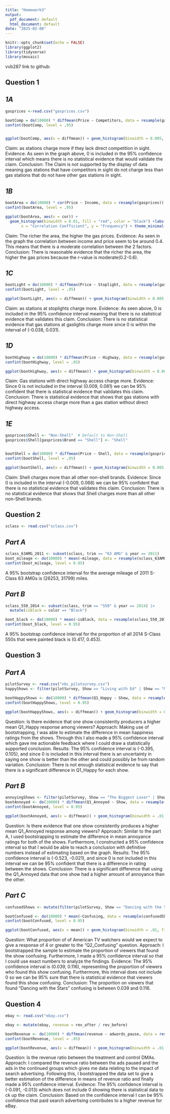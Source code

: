 ```yaml
---
title: "Homework3"
output:
  pdf_document: default
  html_document: default
date: "2025-02-08"
---
```


```r
knitr::opts_chunk$set(echo = FALSE)
library(ggplot2)
library(tidyverse)
library(mosaic)


```

vvb287
link to github: 


## **Question 1**

## ***1A***
```r
gasprices <-read.csv("gasprices.csv")

bootComp = do(10000) * diffmean(Price ~ Competitors, data = resample(gasprices))
confint(bootComp, level = .95)


ggplot(bootComp, aes(x = diffmean)) + geom_histogram(binwidth = 0.005, fill = "darkgreen" , color = "black") + labs(title = "Bootstrapped Distribution of Mean Price Differences (Competitors in View vs Not in View)", x = "Mean Price Difference ($)",y = "Frequency") +theme_minimal()
```

Claim: as stations charge more if they lack direct competition in sight. Evidence: As seen in the graph above, 0 is included in the 95% confidence interval which means there is no statistical evidence that would validate the claim. Conclusion: The Claim is not supported by the display of data meaning gas stations that have competitors in sight do not charge less than gas stations that do not have other gas stations in sight. 

## ***1B***

```r

bootArea = do(10000) * cor(Price ~ Income, data = resample(gasprices)) 
confint(bootArea, level = .95)

ggplot(bootArea, aes(x = cor)) +
  geom_histogram(binwidth = 0.01, fill = "red", color = "black") +labs(title = "Bootstrapped Distribution of Correlation (Income and Price)",
       x = "Correlation Coefficient", y = "Frequency") + theme_minimal()

```

Claim: The richer the area, the higher the gas prices. Evidence: As seen in the graph the correlation between income and price seem to be around 0.4. This means that there is a moderate correlation between the 2 factors. Conclusion: There is reasonable evidence that the richer the area, the higher the gas prices because the r-value is moderate(0.2-0.6). 

## ***1C***

```r

bootLight = do(10000) * diffmean(Price ~ Stoplight, data = resample(gasprices))
confint(bootLight, level = .95)

ggplot(bootLight, aes(x = diffmean)) + geom_histogram(binwidth = 0.005, fill = "purple" , color = "black") + labs(title = "Bootstrapped Distribution of Mean Price Differences (Stoplight vs Non-Stoplight)", x = "Mean Price Difference ($)",y = "Frequency") +theme_minimal()
```

Claim: as stations at stoplights charge more. Evidence: As seen above, 0 is included in the 95% confidence interval meaning that there is no statistical evidence that validates this claim. Conclusion: There is no statistical evidence that gas stations at gaslights charge more since 0 is within the interval of (-0.038, 0.031).

## ***1D***

```r
bootHighway = do(10000) * diffmean(Price ~ Highway, data = resample(gasprices))
confint(bootHighway, level = .95)

ggplot(bootHighway, aes(x = diffmean)) + geom_histogram(binwidth = 0.005, fill = "lightgreen" , color = "black") + labs(title = "Bootstrapped Distribution of Mean Price Differences (Highway vs Non-Highway)", x = "Mean Price Difference ($)",y = "Frequency") +theme_minimal()

```

Claim: Gas stations with direct highway access charge more. Evidence: Since 0 is not included in the interval (0.009, 0.081) we can be 95% confident that there is statistical evidence that validates this claim. Conclusion: There is statistical evidence that shows that gas stations with direct highway access charge more than a gas station without direct highway access. 

## ***1E***

```r

gasprices$Shell <- "Non-Shell"  # Default to Non-Shell
gasprices$Shell[gasprices$Brand == "Shell"] <- "Shell"


bootShell = do(10000) * diffmean(Price ~ Shell, data = resample(gasprices))
confint(bootShell, level = .95)

ggplot(bootShell, aes(x = diffmean)) + geom_histogram(binwidth = 0.005, fill = "blue" , color = "black") + labs(title = "Bootstrapped Distribution of Mean Price Differences (Shell vs Non-Shell)", x = "Mean Price Difference ($)",y = "Frequency") +theme_minimal()
```

Claim: Shell charges more than all other non-shell brands. Evidence: Since 0 is included in the interval (-0.009, 0.068) we can be 95% confident that there is no statistical evidence that validates this claim. Conclusion: There is no statistical evidence that shows that Shell charges more than all other non-Shell brands. 

## **Question 2**


```r
sclass <- read.csv("sclass.csv")
```

## ***Part A***

```r
sclass_63AMG_2011 <- subset(sclass, trim == "63 AMG" & year == 2011)
boot_mileage <- do(10000) * mean(~mileage, data = resample(sclass_63AMG_2011)) 
confint(boot_mileage, level = 0.95)
```

A 95% bootstrap confidence interval for the average mileage of 2011 S-Class 63 AMGs is (26253, 31799) miles.

## ***Part B***

```r
sclass_550_2014 <- subset(sclass, trim == "550" & year == 2014) |> 
  mutate(isBlack = color == "Black")

boot_black <- do(10000) * mean(~isBlack, data = resample(sclass_550_2014)) 
confint(boot_black, level = 0.95)

```

A 95% bootstrap confidence interval for the proportion of all 2014 S-Class 550s that were painted black is (0.417, 0.453).

## **Question 3**

## ***Part A***
```r
pilotSurvey <- read.csv("nbc_pilotsurvey.csv")
happyShows <- filter(pilotSurvey, Show == "Living with Ed" | Show == "My Name is Earl")

bootHappyShows <- do(10000) * diffmean(Q1_Happy ~ Show, data = resample(happyShows)) 
confint(bootHappyShows, level = 0.95)

ggplot(bootHappyShows, aes(x = diffmean)) + geom_histogram(binwidth = 0.005, fill = "blue" , color = "black") + labs(title = "Difference in mean viewer responses (Q1_Happy)", x = "Mean Difference",y = "Frequency") +theme_minimal()
```

Question: Is there evidence that one show consistently producers a higher mean Q1_Happy response among viewers? Approach: Making use of bootstrapping, I was able to estimate the difference in mean happiness ratings from the shows. Through this I also made a 95% confidence interval which gave me actionable feedback where I could draw a statistically supported conclusion. Results: The 95% confidence interval is (-0.395, 0.105), and since 0 is included in this interval there is an uncertainty  in saying one show is better than the other and could possibly be from random variation. Conclusion: There is not enough statistical evidence to say that there is a significant difference in Q1_Happy for each show. 

## ***Part B***

```r
annoyingShows <- filter(pilotSurvey, Show == "The Biggest Loser" | Show == "The Apprentice: Los Angeles")
bootAnnoyed <- do(10000) * diffmean(Q1_Annoyed ~ Show, data = resample(annoyingShows)) 
confint(bootAnnoyed, level = 0.95)

ggplot(bootAnnoyed, aes(x = diffmean)) + geom_histogram(binwidth = .01, fill ="green", color = "black") + labs(title = "Difference in Mean Viewer Responses (Q1_Annoyed)",   x = "Mean Difference", y = "Frequency") + theme_minimal()
```

Question: Is there evidence that one show consistently produces a higher mean Q1_Annoyed response among viewers? Approach: Similar to the part A, I used bootstrapping to estimate the difference in mean annoyance ratings for both of the shows. Furthermore, I constructed a 95% confidence interval so that I would be able to reach a conclusion with definitive numbers instead of estimating based on the graph. Results: The 95% confidence interval is (-0.523, -0.021), and since 0 is not included in this interval we can be 95% confident that there is a difference in rating between the shows. Conclusion: There is a significant difference that using the Q1_Annoyed data that one show had a higher amount of annoyance than the other. 

## ***Part C***

```r

confusedShows <- mutate(filter(pilotSurvey, Show == "Dancing with the Stars"), Confusing = Q2_Confusing >= 4)

bootConfused <- do(10000) * mean(~Confusing, data = resample(confusedShows)) 
confint(bootConfused, level = 0.95)

ggplot(bootConfused, aes(x = mean)) + geom_histogram(binwidth = .01, fill ="green", color = "black") + labs(title = "Difference in Mean Viewer Responses (Confused)",   x = "Mean", y = "Frequency") + theme_minimal()
```

Question: What proportion of of American TV watchers would we expect to give a response of 4 or greater to the "Q2_Confusing" question. Approach: I bootstrapped the sample to estimate the proportion of viewers that found the show confusing. Furthermore, I made a 95% confidence interval so that I could use exact numbers to analyze the findings. Evidence: The 95% confidence interval is (0.039, 0.116), representing the proportion of viewers who found this show confusing. Furthermore, this interval does not include 0 so we can be 95% sure that there is statistical evidence that viewers found this show confusing. Conclusion: The proportion on viewers that found "Dancing with the Stars" confusing is between 0.039 and 0.116. 

## **Question 4**

```r
ebay <- read.csv("ebay.csv")

ebay <- mutate(ebay, revenue = rev_after / rev_before)

bootRevenue <- do(10000) * diffmean(revenue ~ adwords_pause, data = resample(ebay))
confint(bootRevenue, level = .95)

ggplot(bootRevenue, aes(x = diffmean)) + geom_histogram(binwidth = .01, fill ="green", color = "black") + labs(title = "Difference in Mean Viewer Responses (Confused)",   x = "Difference in Mean", y = "Frequency") + theme_minimal()

```

Question: Is the revenue ratio between the treatment and control DMAs. Approach: I compared the revenue ratio between the ads paused and the ads in the continued groups which gives me data relating to the impact of search advertising. Following this, I bootstrapped the data set to give a better estimation of the difference in means of revenue ratio and finally made a 95% confidence interval. Evidence: The 95% confidence interval is (-0.091, -0.013) which does not include 0 showing there is statistical data to ck up the claim. Conclusion: Based on the confidence interval I can be 95% confidence that paid search advertising contributes to a higher revenue for eBay.